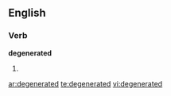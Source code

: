 ==English==
===Verb===
'''degenerated'''

#{{past of|[[degenerate]]}}

[[ar:degenerated]]
[[te:degenerated]]
[[vi:degenerated]]